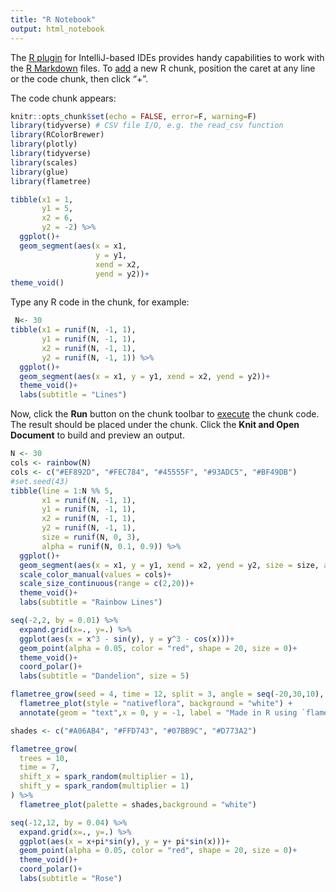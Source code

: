 ```yaml
---
title: "R Notebook"
output: html_notebook
---
```


The [R plugin](https://www.jetbrains.com/help/pycharm/r-plugin-support.html) for IntelliJ-based IDEs provides
handy capabilities to work with the [R Markdown](https://www.jetbrains.com/help/pycharm/r-markdown.html) files.
To [add](https://www.jetbrains.com/help/pycharm/r-markdown.html#add-code-chunk) a new R chunk,
position the caret at any line or the code chunk, then click "+".

The code chunk appears:
```r
knitr::opts_chunk$set(echo = FALSE, error=F, warning=F)
library(tidyverse) # CSV file I/O, e.g. the read_csv function
library(RColorBrewer)
library(plotly)
library(tidyverse)
library(scales)
library(glue)
library(flametree)
```
```r
tibble(x1 = 1,
       y1 = 5,
       x2 = 6,
       y2 = -2) %>%
  ggplot()+
  geom_segment(aes(x = x1,
                   y = y1,
                   xend = x2,
                   yend = y2))+
theme_void()

```


Type any R code in the chunk, for example:
```r
 N<- 30
tibble(x1 = runif(N, -1, 1),
       y1 = runif(N, -1, 1),
       x2 = runif(N, -1, 1),
       y2 = runif(N, -1, 1)) %>%
  ggplot()+
  geom_segment(aes(x = x1, y = y1, xend = x2, yend = y2))+
  theme_void()+
  labs(subtitle = "Lines")
```

Now, click the **Run** button on the chunk toolbar to [execute](https://www.jetbrains.com/help/pycharm/r-markdown.html#run-r-code) the chunk code. The result should be placed under the chunk.
Click the **Knit and Open Document** to build and preview an output.
```r
N <- 30
cols <- rainbow(N)
cols <- c("#EF892D", "#FEC784", "#45555F", "#93ADC5", "#BF49DB")
#set.seed(43)
tibble(line = 1:N %% 5,
       x1 = runif(N, -1, 1),
       y1 = runif(N, -1, 1),
       x2 = runif(N, -1, 1),
       y2 = runif(N, -1, 1),
       size = runif(N, 0, 3),
       alpha = runif(N, 0.1, 0.9)) %>%
  ggplot()+
  geom_segment(aes(x = x1, y = y1, xend = x2, yend = y2, size = size, alpha = alpha, color = as.factor(line)),show.legend = FALSE)+
  scale_color_manual(values = cols)+
  scale_size_continuous(range = c(2,20))+
  theme_void()+
  labs(subtitle = "Rainbow Lines")
```
```r
seq(-2,2, by = 0.01) %>%
  expand.grid(x=., y=.) %>%
  ggplot(aes(x = x^3 - sin(y), y = y^3 - cos(x)))+
  geom_point(alpha = 0.05, color = "red", shape = 20, size = 0)+
  theme_void()+
  coord_polar()+
  labs(subtitle = "Dandelion", size = 5)
```
```r
flametree_grow(seed = 4, time = 12, split = 3, angle = seq(-20,30,10), trees = 5) %>%
  flametree_plot(style = "nativeflora", background = "white") +
  annotate(geom = "text",x = 0, y = -1, label = "Made in R using `flametree` package", color = "black")
```
```r
shades <- c("#A06AB4", "#FFD743", "#07BB9C", "#D773A2")

flametree_grow(
  trees = 10,
  time = 7,
  shift_x = spark_random(multiplier = 1),
  shift_y = spark_random(multiplier = 1)
) %>%
  flametree_plot(palette = shades,background = "white")
```

```r
seq(-12,12, by = 0.04) %>%
  expand.grid(x=., y=.) %>%
  ggplot(aes(x = x+pi*sin(y), y = y+ pi*sin(x)))+
  geom_point(alpha = 0.05, color = "red", shape = 20, size = 0)+
  theme_void()+
  coord_polar()+
  labs(subtitle = "Rose")
```
